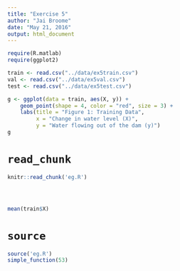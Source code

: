 ```yaml
---
title: "Exercise 5"
author: "Jai Broome"
date: "May 21, 2016"
output: html_document
---
```


```r
require(R.matlab)
require(ggplot2)
```

```r
train <- read.csv("../data/ex5train.csv")
val <- read.csv("../data/ex5val.csv")
test <- read.csv("../data/ex5test.csv")

g <- ggplot(data = train, aes(X, y)) +
    geom_point(shape = 4, color = "red", size = 3) +
    labs(title = "Figure 1: Training Data", 
         x = "Change in water level (X)", 
         y = "Water flowing out of the dam (y)")
g
```


# `read_chunk`
```r
knitr::read_chunk('eg.R')
```
```r
```
```r
```
```r
```
```r
mean(train$X)
```




# `source`
```r
source('eg.R')
simple_function(53)
```